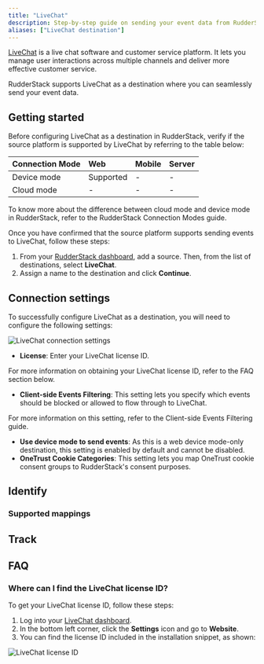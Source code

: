 ```yaml
---
title: "LiveChat"
description: Step-by-step guide on sending your event data from RudderStack to LiveChat.
aliases: ["LiveChat destination"]
---
```


[LiveChat](https://www.livechat.com/) is a live chat software and customer service platform. It lets you manage user interactions across multiple channels and deliver more effective customer service.

RudderStack supports LiveChat as a destination where you can seamlessly send your event data.

## Getting started

Before configuring LiveChat as a destination in RudderStack, verify if the source platform is supported by LiveChat by referring to the table below:

| Connection Mode | Web | Mobile | Server |
| :--- | :--- | :--- | :--- |
| Device mode | Supported | - | - |
| Cloud mode | -  | - | - |

<div class="infoBlock">
To know more about the difference between cloud mode and device mode in RudderStack, refer to the <Link to="/destinations/rudderstack-connection-modes/">RudderStack Connection Modes</Link> guide.
</div>

Once you have confirmed that the source platform supports sending events to LiveChat, follow these steps:

1. From your [RudderStack dashboard](https://app.rudderstack.com/), add a source. Then, from the list of destinations, select **LiveChat**.
2. Assign a name to the destination and click **Continue**.

## Connection settings

To successfully configure LiveChat as a destination, you will need to configure the following settings:

<img src="../../assets/event-stream-destinations/livechat-connection-settings.png" alt="LiveChat connection settings" />

- **License**: Enter your LiveChat license ID.

<div class="infoBlock">
For more information on obtaining your LiveChat license ID, refer to the <Link to="#faq">FAQ</Link> section below.
</div>

- **Client-side Events Filtering**: This setting lets you specify which events should be blocked or allowed to flow through to LiveChat.

<div class="infoBlock">
For more information on this setting, refer to the <Link to="/sources/sdks/event-filtering/">Client-side Events Filtering</Link> guide.
</div>

- **Use device mode to send events**: As this is a <Link to="https://www.rudderstack.com/docs/destinations/rudderstack-connection-modes/#device-mode">web device mode</Link>-only destination, this setting is enabled by default and cannot be disabled.
- **OneTrust Cookie Categories**: This setting lets you map <Link to="/sources/sdks/rudderstack-javascript-sdk/consent-managers/onetrust/">OneTrust</Link> cookie consent groups to RudderStack's consent purposes.

## Identify



### Supported mappings



## Track



## FAQ

### Where can I find the LiveChat license ID?

To get your LiveChat license ID, follow these steps:

1. Log into your <a href="https://my.livechatinc.com/">LiveChat dashboard</a>.
2. In the bottom left corner, click the **Settings** icon and go to **Website**. 
3. You can find the license ID included in the installation snippet, as shown:

<img src="../../assets/event-stream-destinations/livechat-license-id.png" alt="LiveChat license ID" />